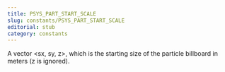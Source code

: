```yaml
---
title: PSYS_PART_START_SCALE
slug: constants/PSYS_PART_START_SCALE
editorial: stub
category: constants
---
```


<LSLConstant
	name="PSYS_PART_START_SCALE"
	type="integer"
	value="5"
/>

A vector &lt;sx, sy, z&gt;, which is the starting size of the particle billboard in meters (z is ignored).
